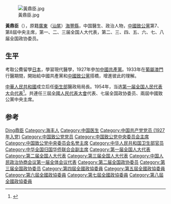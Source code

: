 {{Dablink|关于同名明朝进士，参见：[[黃鼎臣_(崇禎進士)|黃鼎臣 (崇禎進士)]]。}}

[[File:黃鼎臣.jpg|thumb]]

'''黃鼎臣'''（{{bd|1901年|8月13日|1995年|1月7日|catIdx=Huang黃鼎臣}}），原籍[[廣東|廣東]]（[[汕尾|汕尾]]）[[海豐縣|海豐縣]]，中国醫生、政治人物，[[中國致公黨|中國致公黨]]第7、第8屆中央主席，第一、二、三届全国人大代表，第二、三、四、五、六、七、八届全国政协委员。

== 生平 ==
考取公費留學[[日本|日本]]，學習現代醫學，1927年參加[[中國共產黨|中國共產黨]]。1933年在[[葡屬澳門|葡屬澳門]]行醫期間，開始給中國共產黨和[[中國致公黨|中國致公黨]]搭橋，增進彼此的理解。

[[中華人民共和國|中華人民共和國]]成立后任[[中華人民共和國衛生部|衛生部]]醫政局局長。1954年，当选[[第一届全国人民代表大会代表名单|第一届全国人民代表大会代表]]<ref>{{cite book|author=全国人民代表大会常务委员会办公厅|title=中华人民共和国第一届全国人民代表大会代表名单|year=1955年|publisher=全国人民代表大会常务委员会办公厅|url=http://book.ucdrs.superlib.net/views/specific/2929/bookDetail.jsp?dxNumber=000005772167&d=546843D0AE2464CD1C95896344A85614&fenlei=04070402|access-date=2015-01-27|archive-date=2019-01-24|archive-url=https://web.archive.org/web/20190124105450/http://book.ucdrs.superlib.net/views/specific/2929/bookDetail.jsp?dxNumber=000005772167&d=546843D0AE2464CD1C95896344A85614&fenlei=04070402|dead-url=no}}</ref>。共連任三屆[[全國人民代表大會|全國人民代表大會]]代表、七届全国政协委员、兩屆中國致公黨中央主席。

== 参考 ==
{{Reflist}}
{{Navboxes 
| title = 黄鼎臣在[[中国致公党|中国致公党]]的职务
| list1 =
{{中国致公党第三届中央委员会}}
{{中国致公党第五届中央委员会}}
{{中国致公党第六届中央委员会}}
{{中国致公党第七届中央委员会}}
{{中国致公党第八届中央委员会}}
{{中国致公党第九届中央委员会}}
{{中国致公党第十届中央委员会}}
}}
{{Navboxes 
| title = 黄鼎臣在[[中华全国归国华侨联合会|中华全国归国华侨联合会]]的职务
| list1 =
{{中华全国归国华侨联合会第一届委员会}}
{{中华全国归国华侨联合会第二届委员会}}
{{中华全国归国华侨联合会第三届委员会}}
{{中华全国归国华侨联合会第四届委员会}}
}}
{{Authority control}}
{{DEFAULTSORT:Huang黃鼎臣}}
[[Category:黃姓|Ding鼎臣]]
[[Category:海丰人|Category:海丰人]]
[[Category:中国医生|Category:中国医生]]
[[Category:中国共产党党员_(1927年入党)|Category:中国共产党党员 (1927年入党)]]
[[Category:中国致公党党员|Category:中国致公党党员]]
[[Category:中国致公党中央委员会主席|Category:中国致公党中央委员会主席]]
[[Category:中国致公党中央委员会名誉主席|Category:中国致公党中央委员会名誉主席]]
[[Category:中华人民共和国卫生部官员|Category:中华人民共和国卫生部官员]]
[[Category:中华全国归国华侨联合会副主席|Category:中华全国归国华侨联合会副主席]]
[[Category:第一届全国人大代表|Category:第一届全国人大代表]]
[[Category:第二届全国人大代表|Category:第二届全国人大代表]]
[[Category:第三届全国人大代表|Category:第三届全国人大代表]]
[[Category:中国人民政治协商会议第一届全体会议代表|Category:中国人民政治协商会议第一届全体会议代表]]
[[Category:第二届全国政协委员|Category:第二届全国政协委员]]
[[Category:第三届全国政协委员|Category:第三届全国政协委员]]
[[Category:第四屆全國政協委員|Category:第四屆全國政協委員]]
[[Category:第五屆全國政協委員|Category:第五屆全國政協委員]]
[[Category:第六屆全國政協委員|Category:第六屆全國政協委員]]
[[Category:第七屆全國政協委員|Category:第七屆全國政協委員]]
[[Category:第八屆全國政協委員|Category:第八屆全國政協委員]]